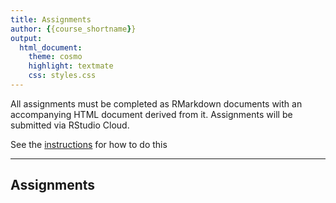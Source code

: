 ```yaml
---
title: Assignments
author: {{course_shortname}}
output:
  html_document:
    theme: cosmo
    highlight: textmate
    css: styles.css
---
```


All assignments must be completed as RMarkdown documents with an accompanying
HTML document derived from it. Assignments will be submitted via RStudio Cloud. 

See the [instructions](instructions.html) for how to do this

----

## Assignments

